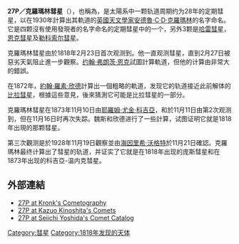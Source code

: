 {{Infobox Comet
| name=27P/Crommelin
| image=
| caption=
| discoverer= [[Jean-Louis_Pons|J.-L. Pons]]
| discovery_date=1818年2月23日
| designations=1818 D1, 1873 V1, 1928 W1, 1956 S1
| epoch=1984年3月1日
| aphelion=
| perihelion=0.735 [[AU|AU]]
| semimajor=9.09 [[AU|AU]]
| semiminor=
| orbital_circ=
| eccentricity=0.919
| period=27.4 [[儒略年|a]]
| avg_speed=
| max_speed=
| min_speed=
| inclination= 29.1°
| last_p=1984年2月20日
| next_p=2011年8月3日
}}
'''27P／克羅瑪林彗星'''（{{lang|en|27P/Crommelin}}），也稱為'''{{lang|en|Comet Pons-Coggia-Winnecke-Forbes}}'''，是太陽系中一颗轨道周期约为28年的定期彗星，以在1930年計算出其軌道的[[英國|英國]][[天文學家|天文學家]][[安德魯·C·D·克羅瑪林|安德魯·C·D·克羅瑪林]]的名字命名。它是四颗沒有使用發現者的名字命名的定期彗星中的一个，另外3颗是[[哈雷彗星|哈雷彗星]]，[[恩克彗星|恩克彗星]]及[[D/1770_L1|勒科索尔彗星]]。

克羅瑪林彗星由{{le|让·路易·庞斯|Jean-Louis Pons}}於1818年2月23日首次观测到。他一直观测彗星，直到2月27日被惡劣天氣阻止進一步觀察。[[约翰·弗朗茨·恩克|约翰·弗朗茨·恩克]]試圖計算軌道，但他的计算由非常大的錯誤。

在1872年，[[約翰·羅素·欣德|約翰·羅素·欣德]]計算出一個粗略的軌道，发现它的轨道接近此前解体的[[比拉彗星|比拉彗星]]，根據這些意見，{{le|埃德蒙·魏斯|Edmund Weiss}}後來猜測它可能是比拉彗星的一部分。

克羅瑪林彗星在1873年11月10日由[[耶羅姆·尤金·科吉亞|耶羅姆·尤金·科吉亞]]，和於11月11日由{{le|弗里德里希·A·T·温内克|Friedrich August Theodor Winnecke}}第2次观测到，但在11月16日时再次失踪。魏斯和欣德进行了一些計算，试图证明它就是1818年出現的那颗彗星。

第三次觀测是{{le|亚历山大·F·I·福布斯|Alexander F. I. Forbes}}於1928年11月19日觀察並由[[海因里希·沃格特|海因里希·沃格特]]於11月21日確認。克羅瑪林最终计算出了彗星的轨道，并证实了它就是在1818年出现的庞斯彗星和在1873年出现的科吉亞-温内克彗星。

== 外部連結 ==
* [http://cometography.com/pcomets/027p.html 27P at Kronk's Cometography]{{Wayback|url=http://cometography.com/pcomets/027p.html |date=20110925145357 }}
* [http://jcometobs.web.fc2.com/pcmtn/0027p.htm 27P at Kazuo Kinoshita's Comets] {{Wayback|url=http://jcometobs.web.fc2.com/pcmtn/0027p.htm |date=20200724202859 }}
* [http://www.aerith.net/comet/catalog/0027P/index.html 27P at Seiichi Yoshida's Comet Catalog] {{Wayback|url=http://www.aerith.net/comet/catalog/0027P/index.html |date=20200204063304 }}

{{PeriodicComets Navigator|26P/Grigg-Skjellerup|28P/Neujmin}}

[[Category:彗星|Category:彗星]]
[[Category:1818年发现的天体|Category:1818年发现的天体]]